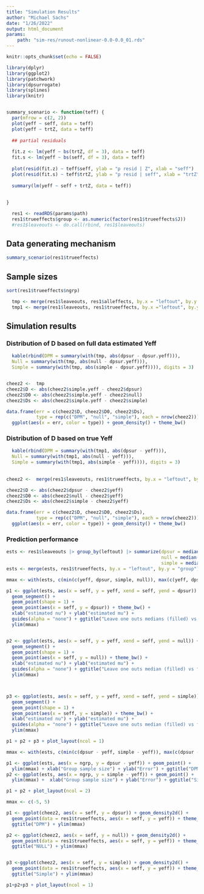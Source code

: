 ```yaml
---
title: "Simulation Results"
author: "Michael Sachs"
date: "1/26/2022"
output: html_document
params: 
    path: "sim-res/runout-nonlinear-0.0-0.0_01.rds"
---
```


```r
knitr::opts_chunk$set(echo = FALSE)

library(dplyr)
library(ggplot2)
library(patchwork)
library(dpsurrogate)
library(splines)
library(knitr)


summary_scenario <- function(teff) {
  par(mfrow = c(2, 2))
  plot(yeff ~ seff, data = teff)
  plot(yeff ~ trtZ, data = teff)
  
  ## partial residuals
  
  fit.z <- lm(yeff ~ bs(trtZ, df = 3), data = teff)
  fit.s <- lm(yeff ~ bs(seff, df = 3), data = teff)
  
  plot(resid(fit.z) ~ teff$seff, ylab = "p resid | Z", xlab = "seff")
  plot(resid(fit.s) ~ teff$trtZ, ylab = "p resid | seff", xlab = "trtZ")
  
  summary(lm(yeff ~ seff + trtZ, data = teff))
  
  
}
```

```r
  
  res1 <- readRDS(params$path)
  res1$trueeffects$group <- as.numeric(factor(res1$trueeffects$J))
  #res1$leaveouts <- do.call(rbind, res1$leaveouts)

```


## Data generating mechanism


```r
summary_scenario(res1$trueeffects)
```

## Sample sizes

```r
sort(res1$trueeffects$ngrp)

  tmp <- merge(res1$leaveouts, res1$alleffects, by.x = "leftout", by.y = "group")
  tmp1 <- merge(res1$leaveouts, res1$trueeffects, by.x ="leftout", by.y = "group")

```

## Simulation results

### Distribution of D based on full data estimated Yeff  
  
```r

  kable(rbind(DPM = summary(with(tmp, abs(dpsur - dpsur.yeff))), 
  Null = summary(with(tmp, abs(null - dpsur.yeff))),
  Simple = summary(with(tmp, abs(simple - dpsur.yeff)))), digits = 3)


cheez2 <-  tmp
cheez2$D <- abs(cheez2$simple.yeff - cheez2$dpsur)
cheez2$D0 <- abs(cheez2$simple.yeff - cheez2$null)
cheez2$Ds <- abs(cheez2$simple.yeff - cheez2$simple)

data.frame(err = c(cheez2$D, cheez2$D0, cheez2$Ds),
           type = rep(c("DPM", "null", "simple"), each = nrow(cheez2))) |>
  ggplot(aes(x = err, color = type)) + geom_density() + theme_bw()

```

### Distribution of D based on true Yeff

```r
  
  kable(rbind(DPM = summary(with(tmp1, abs(dpsur - yeff))), 
  Null = summary(with(tmp1, abs(null - yeff))), 
  Simple = summary(with(tmp1, abs(simple - yeff)))), digits = 3)
  
  
cheez2 <-  merge(res1$leaveouts, res1$trueeffects, by.x = "leftout", by.y = "group")

cheez2$D <- abs(cheez2$dpsur - cheez2$yeff)
cheez2$D0 <- abs(cheez2$null - cheez2$yeff)
cheez2$Ds <- abs(cheez2$simple - cheez2$yeff)

data.frame(err = c(cheez2$D, cheez2$D0, cheez2$Ds),
           type = rep(c("DPM", "null", "simple"), each = nrow(cheez2))) |>
  ggplot(aes(x = err, color = type)) + geom_density() + theme_bw()

```  
  
  
### Prediction performance

```r
ests <- res1$leaveouts |> group_by(leftout) |> summarize(dpsur = median(dpsur),
                                                         null = median(null),
                                                         simple = median(simple))
ests <- merge(ests, res1$trueeffects, by.x = "leftout", by.y = "group")

mmax <- with(ests, c(min(c(yeff, dpsur, simple, null)), max(c(yeff, dpsur, simple, null))))

p1 <- ggplot(ests, aes(x = seff, y = yeff, xend = seff, yend = dpsur)) +
  geom_segment() +
  geom_point(shape = 1) +
  geom_point(aes(x = seff, y = dpsur)) + theme_bw() +
  xlab("estimated nu") + ylab("estimated mu") +
  guides(alpha = "none") + ggtitle("Leave one outs medians (filled) vs full (open) - DPM") +
  ylim(mmax)


p2 <- ggplot(ests, aes(x = seff, y = yeff, xend = seff, yend = null)) +
  geom_segment() +
  geom_point(shape = 1) +
  geom_point(aes(x = seff, y = null)) + theme_bw() +
  xlab("estimated nu") + ylab("estimated mu") +
  guides(alpha = "none") + ggtitle("Leave one outs median (filled) vs full (open) - NULL")+
  ylim(mmax)



p3 <- ggplot(ests, aes(x = seff, y = yeff, xend = seff, yend = simple)) +
  geom_segment() +
  geom_point(shape = 1) +
  geom_point(aes(x = seff, y = simple)) + theme_bw() +
  xlab("estimated nu") + ylab("estimated mu") +
  guides(alpha = "none") + ggtitle("Leave one outs median (filled) vs full (open) - Simple")+
  ylim(mmax)

p1 + p2 + p3 + plot_layout(ncol = 1)
```

```r
mmax <- with(ests, c(min(c(dpsur - yeff, simple - yeff)), max(c(dpsur - yeff, simple - yeff))))

p1 <- ggplot(ests, aes(x = ngrp, y = dpsur - yeff)) + geom_point() +
  ylim(mmax) + xlab("Group sample size") + ylab("Error") + ggtitle("DPM") + theme_bw()
p2 <- ggplot(ests, aes(x = ngrp, y = simple - yeff)) + geom_point() +
  ylim(mmax) +  xlab("Group sample size") + ylab("Error") + ggtitle("Simple") + theme_bw()

p1 + p2 + plot_layout(ncol = 2)
```

```r
mmax <- c(-5, 5)

p1 <- ggplot(cheez2, aes(x = seff, y = dpsur)) + geom_density2d() +
  geom_point(data = res1$trueeffects, aes(x = seff, y = yeff)) + theme_bw() +
  ggtitle("DPM") + ylim(mmax)

p2 <- ggplot(cheez2, aes(x = seff, y = null)) + geom_density2d() +
  geom_point(data = res1$trueeffects, aes(x = seff, y = yeff)) + theme_bw() +
  ggtitle("NULL") + ylim(mmax)


p3 <-ggplot(cheez2, aes(x = seff, y = simple)) + geom_density2d() +
  geom_point(data = res1$trueeffects, aes(x = seff, y = yeff)) + theme_bw() +
  ggtitle("Simple") + ylim(mmax)

p1+p2+p3 + plot_layout(ncol = 1)

```

